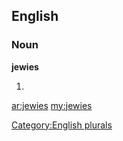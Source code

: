 ==English==

===Noun===
'''jewies'''

# {{plural of|[[jewie]]}}

[[Category:English plurals]]

[[ar:jewies]]
[[my:jewies]]